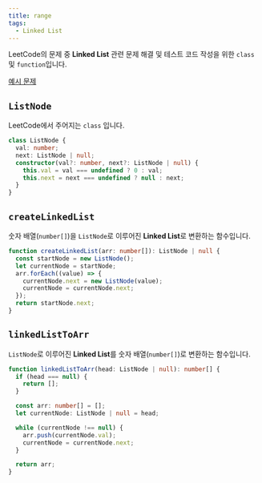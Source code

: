 ```yaml
---
title: range
tags:
  - Linked List
---
```


LeetCode의 문제 중 **Linked List** 관련 문제 해결 및 테스트 코드 작성을 위한 `class` 및 `function`입니다.

[예시 문제](https://leetcode.com/problems/add-two-numbers/)

## `ListNode`

LeetCode에서 주어지는 `class` 입니다.

```typescript showLineNumbers
class ListNode {
  val: number;
  next: ListNode | null;
  constructor(val?: number, next?: ListNode | null) {
    this.val = val === undefined ? 0 : val;
    this.next = next === undefined ? null : next;
  }
}
```

## `createLinkedList`

숫자 배열(`number[]`)을 `ListNode`로 이루어진 **Linked List**로 변환하는 함수입니다.

```typescript showLineNumbers
function createLinkedList(arr: number[]): ListNode | null {
  const startNode = new ListNode();
  let currentNode = startNode;
  arr.forEach((value) => {
    currentNode.next = new ListNode(value);
    currentNode = currentNode.next;
  });
  return startNode.next;
}
```

## `linkedListToArr`

`ListNode`로 이루어진 **Linked List**를 숫자 배열(`number[]`)로 변환하는 함수입니다.

```typescript showLineNumbers
function linkedListToArr(head: ListNode | null): number[] {
  if (head === null) {
    return [];
  }

  const arr: number[] = [];
  let currentNode: ListNode | null = head;

  while (currentNode !== null) {
    arr.push(currentNode.val);
    currentNode = currentNode.next;
  }

  return arr;
}
```
